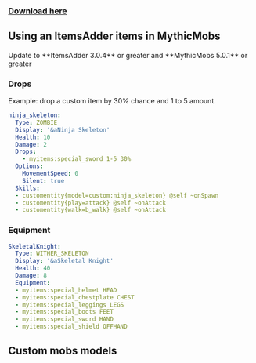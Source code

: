 
### [Download here](https://www.spigotmc.org/resources/%E2%9A%94-mythicmobs-free-version-%E2%96%BAthe-1-custom-mob-creator%E2%97%84.5702/)

## Using an ItemsAdder items in MythicMobs


<Warning>
Update to **ItemsAdder 3.0.4** or greater and **MythicMobs 5.0.1** or greater
</Warning>


### Drops

Example: drop a custom item by 30% chance and 1 to 5 amount.

```yaml
ninja_skeleton:
  Type: ZOMBIE
  Display: '&aNinja Skeleton'
  Health: 10
  Damage: 2
  Drops:
    - myitems:special_sword 1-5 30%
  Options:
    MovementSpeed: 0
    Silent: true
  Skills:
  - customentity{model=custom:ninja_skeleton} @self ~onSpawn
  - customentity{play=attack} @self ~onAttack
  - customentity{walk=b_walk} @self ~onAttack
```

### Equipment

```yaml
SkeletalKnight:
  Type: WITHER_SKELETON
  Display: '&aSkeletal Knight'
  Health: 40
  Damage: 8
  Equipment:
  - myitems:special_helmet HEAD
  - myitems:special_chestplate CHEST
  - myitems:special_leggings LEGS
  - myitems:special_boots FEET
  - myitems:special_sword HAND
  - myitems:special_shield OFFHAND
```

## Custom mobs models


<Card title="advanced-method.md" icon="text" href="/plugin-usage/adding-content/mobs/advanced-method">
</Card>